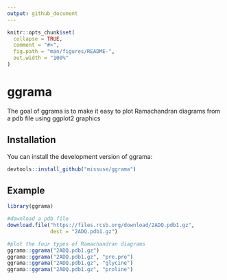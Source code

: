 ```yaml
---
output: github_document
---
```


<!-- README.md is generated from README.Rmd. Please edit that file -->

```r
knitr::opts_chunk$set(
  collapse = TRUE,
  comment = "#>",
  fig.path = "man/figures/README-",
  out.width = "100%"
)
```

# ggrama

<!-- badges: start -->
<!-- badges: end -->

The goal of ggrama is to make it easy to plot Ramachandran diagrams from a pdb file using ggplot2 graphics

## Installation

You can install the development version of ggrama:

``` r
devtools::install_github("missuse/ggrama")
```

## Example


```r
library(ggrama)

#download a pdb file
download.file("https://files.rcsb.org/download/2ADQ.pdb1.gz",
              dest = "2ADQ.pdb1.gz")

#plot the four types of Ramachandran diagrams
ggrama::ggrama("2ADQ.pdb1.gz")
ggrama::ggrama("2ADQ.pdb1.gz", "pre.pro")
ggrama::ggrama("2ADQ.pdb1.gz", "glycine")
ggrama::ggrama("2ADQ.pdb1.gz", "proline")

```


